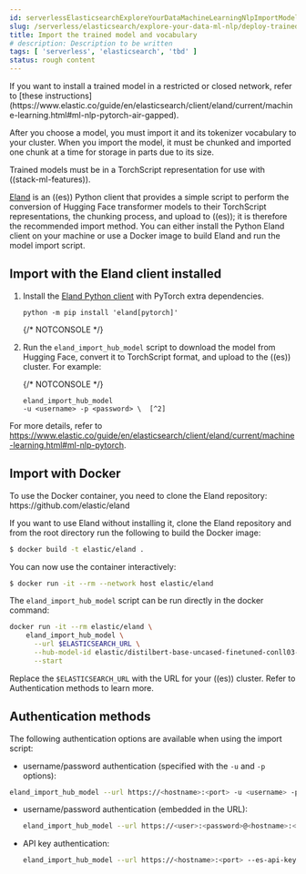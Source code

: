 ```yaml
---
id: serverlessElasticsearchExploreYourDataMachineLearningNlpImportModel
slug: /serverless/elasticsearch/explore-your-data-ml-nlp/deploy-trained-models/import-model
title: Import the trained model and vocabulary
# description: Description to be written
tags: [ 'serverless', 'elasticsearch', 'tbd' ]
status: rough content
---
```


<DocCallOut title="Important" color="warning">
If you want to install a trained model in a restricted or closed 
network, refer to 
[these instructions](https://www.elastic.co/guide/en/elasticsearch/client/eland/current/machine-learning.html#ml-nlp-pytorch-air-gapped).
</DocCallOut>

After you choose a model, you must import it and its tokenizer vocabulary to
your cluster. When you import the model, it must be chunked and imported one
chunk at a time for storage in parts due to its size.

<DocCallOut title="Note">
Trained models must be in a TorchScript representation for use with
((stack-ml-features)).
</DocCallOut>

[Eland](https://github.com/elastic/eland) is an ((es)) Python client that 
provides a simple script to perform the conversion of Hugging Face transformer 
models to their TorchScript representations, the chunking process, and upload to 
((es)); it is therefore the recommended import method. You can either install 
the Python Eland client on your machine or use a Docker image to build Eland and 
run the model import script.


## Import with the Eland client installed

1. Install the [Eland Python client](((eland-docs))/installation.html) with 
    PyTorch extra dependencies.

    ```shell
    python -m pip install 'eland[pytorch]'
    ```
    {/* NOTCONSOLE */}

1. Run the `eland_import_hub_model` script to download the model from Hugging 
    Face, convert it to TorchScript format, and upload to the ((es)) cluster. 
    For example:

    {/* NOTCONSOLE */}
    ```shell
    eland_import_hub_model 
    -u <username> -p <password> \  [^2]
    ```
    [^1]: Specify the Elastic Cloud identifier. Alternatively, use `--url`.
    [^2]: Provide authentication details to access your cluster. Refer to 
    <DocLink id="enMachineLearningMlNlpImportModel" section="authentication-methods">Authentication methods</DocLink> to learn more.
    [^3]: Specify the identifier for the model in the Hugging Face model hub.
    [^4]: Specify the type of NLP task. Supported values are `fill_mask`, `ner`,
    `text_classification`, `text_embedding`, and `zero_shot_classification`.

For more details, refer to 
https://www.elastic.co/guide/en/elasticsearch/client/eland/current/machine-learning.html#ml-nlp-pytorch.


## Import with Docker

<DocCallOut title="Important" color="warning">
To use the Docker container, you need to clone the Eland repository: 
https://github.com/elastic/eland
</DocCallOut>

If you want to use Eland without installing it, clone the Eland repository and 
from the root directory run the following to build the Docker image:

```bash
$ docker build -t elastic/eland .
```

You can now use the container interactively:

```bash
$ docker run -it --rm --network host elastic/eland
```

The `eland_import_hub_model` script can be run directly in the docker command:

```bash
docker run -it --rm elastic/eland \
    eland_import_hub_model \
      --url $ELASTICSEARCH_URL \
      --hub-model-id elastic/distilbert-base-uncased-finetuned-conll03-english \
      --start
```

Replace the `$ELASTICSEARCH_URL` with the URL for your ((es)) cluster. Refer to 
<DocLink id="serverlessElasticsearchExploreYourDataMachineLearningNlpImportModel" section="authentication-methods">Authentication methods</DocLink> 
to learn more.


## Authentication methods

The following authentication options are available when using the import script:

* username/password authentication (specified with the `-u` and `-p` options):

```bash
eland_import_hub_model --url https://<hostname>:<port> -u <username> -p <password> ...
```

* username/password authentication (embedded in the URL):

    ```bash
    eland_import_hub_model --url https://<user>:<password>@<hostname>:<port> ...
    ```

* API key authentication:

    ```bash
    eland_import_hub_model --url https://<hostname>:<port> --es-api-key <api-key> ...
    ```